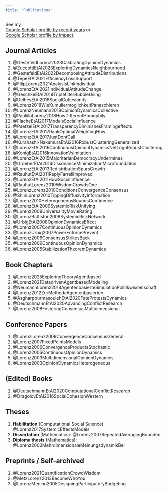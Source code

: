 ```yaml
---
title: "Publications"
---
```


See my   
[Google Scholar profile by recent years](https://scholar.google.com/citations?hl=en&user=NxoGpCgAAAAJ&view_op=list_works&sortby=pubdate) or   
[Google Scholar profile by impact](https://scholar.google.com/citations?user=NxoGpCgAAAAJ&hl=en).

## Journal Articles

1. @GestefeldLorenz2023CalibratingOpinionDynamics
2. @ZuccottiEtAl2023ExploringDynamicsNeighbourhood
3. @GestefeldEtAl2022DecomposingAttitudeDistributions
4. @TepeEtAl2021EfficiencyLossSupport
5. @FilipLorenz2021AnalysisLinkIndividual
6. @LorenzEtAl2021IndividualAttitudeChange
7. @GeschkeEtAl2019TriplefilterBubbleUsing
8. @DelheyEtAl2018SocialCohesionIts
9. @Lorenz2018WieKumuliermoglichkeitPanaschieren
10. @LorenzNeumann2018OpinionDynamicsCollective
11. @PaolilloLorenz2018HowDifferentHomophily
12. @FlacheEtAl2017ModelsSocialInfluence
13. @PaetzelEtAl2017TransparencyDiminishesFramingeffects
14. @LorenzEtAl2017RankOptimalWeightingHow
15. @LorenzEtAl2017JustDontCall
16. @Kurahashi-NakamuraEtAl2016RobustClusteringGeneralized
17. @LorenzEtAl2016ContinuousOpinionDynamicsNetLogoRobustClustering
18. @KonigEtAl2016InnovationVsImitation
19. @LorenzEtAl2015MajoritarianDemocracyUndermines
20. @GroeberEtAl2014DissonanceMinimizationMicrofoundation
21. @LorenzEtAl2013RedistributionSpursGrowth
22. @RauhutEtAl2011ReplyFarrellImproved
23. @LorenzEtAl2011HowSocialInfluence
24. @RauhutLorenz2010WisdomCrowdsOne
25. @LorenzLorenz2010ConditionsConvergenceConsensus
26. @ShinLorenz2010TippingDiffusivityInformation
27. @Lorenz2010HeterogeneousBoundsConfidence
28. @LorenzEtAl2009SystemicRiskUnifying
29. @Lorenz2009UniversalityMovieRating
30. @LorenzBattiston2008SystemicRiskNetwork
31. @UrbigEtAl2008OpinionDynamicsEffect
32. @Lorenz2007ContinuousOpinionDynamics
33. @LorenzUrbig2007PowerEnforcePrevent
34. @Lorenz2006ConsensusStrikesBack
35. @Lorenz2006ContinuousOpinionDynamics
36. @Lorenz2005StabilizationTheoremDynamics

## Book Chapters

1. @Lorenz2025ExploringTheoryAgentbased
2. @Lorenz2021DatadrivenAgentbasedModeling
3. @NeumannLorenz2018AgentenbasierteSimulationPolitikwissenschaft
4. @Lorenz2012ZurMethodeAgentenbasierten
5. @AsgharpourmasoulehEtAl2020FateProtestsDynamics
6. @DeutschmannEtAl2020AdvancingConflictResearch
7. @Lorenz2008FosteringConsensusMultidimensional

## Conference Papers

1. @LorenzLorenz2009ConvergenceConsensusGeneral
2. @Lorenz2007FixedPointsModels
3. @Lorenz2006ConvergenceProductsStochastic
4. @Lorenz2005ContinuousOpinionDynamics
5. @Lorenz2003MultidimensionalOpinionDynamics
6. @Lorenz2003OpinionDynamicsHeterogeneous

## (Edited) Books

1. @DeutschmannEtAl2020ComputationalConflictResearch
2. @DragolovEtAl2016SocialCohesionWestern


## Theses

1. **Habilitation** (Computational Social Science): @Lorenz2017SystemicEffectsModels   
2. **Dissertation** (Mathematics): @Lorenz2007RepeatedAveragingBounded
3. **Diploma thesis** (Mathematics): @Lorenz2003MehrdimensionaleMeinungsdynamikBei  

## Preprints / Self-archived

1. @Lorenz2021QuantificationCrowdWisdom
2. @MetzLorenz2013BecomeWhoYou
3. @LorenzMenino2005DesigningParticipatoryBudgeting